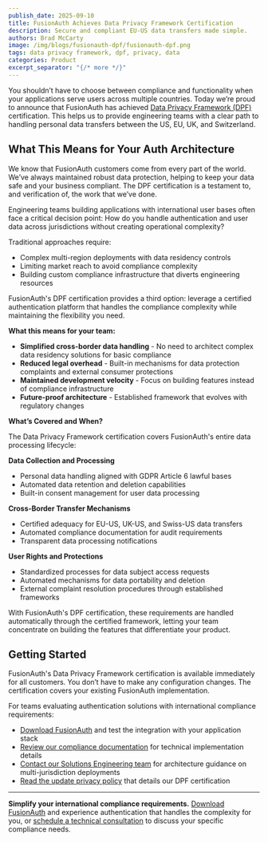```yaml
---
publish_date: 2025-09-10
title: FusionAuth Achieves Data Privacy Framework Certification
description: Secure and compliant EU-US data transfers made simple.
authors: Brad McCarty
image: /img/blogs/fusionauth-dpf/fusionauth-dpf.png
tags: data privacy framework, dpf, privacy, data
categories: Product
excerpt_separator: "{/* more */}"
---
```


You shouldn’t have to choose between compliance and functionality when your applications serve users across multiple countries. Today we’re proud to announce that FusionAuth has achieved [Data Privacy Framework (DPF)](https://www.dataprivacyframework.gov/program-articles/Benefits-of-the-Data-Privacy-Framework-(DPF)-Program) certification. This helps us to provide engineering teams with a clear path to handling personal data transfers between the US, EU, UK, and Switzerland.

## **What This Means for Your Auth Architecture**

We know that FusionAuth customers come from every part of the world. We’ve always maintained robust data protection, helping to keep your data safe and your business compliant. The DPF certification is a testament to, and verification of, the work that we’ve done.

Engineering teams building applications with international user bases often face a critical decision point: How do you handle authentication and user data across jurisdictions without creating operational complexity?

Traditional approaches require:

- Complex multi-region deployments with data residency controls
- Limiting market reach to avoid compliance complexity
- Building custom compliance infrastructure that diverts engineering resources

FusionAuth's DPF certification provides a third option: leverage a certified authentication platform that handles the compliance complexity while maintaining the flexibility you need.

**What this means for your team:**

- **Simplified cross-border data handling** - No need to architect complex data residency solutions for basic compliance
- **Reduced legal overhead** - Built-in mechanisms for data protection complaints and external consumer protections
- **Maintained development velocity** - Focus on building features instead of compliance infrastructure
- **Future-proof architecture** - Established framework that evolves with regulatory changes

**What’s Covered and When?**

The Data Privacy Framework certification covers FusionAuth's entire data processing lifecycle:

**Data Collection and Processing**

- Personal data handling aligned with GDPR Article 6 lawful bases
- Automated data retention and deletion capabilities
- Built-in consent management for user data processing

**Cross-Border Transfer Mechanisms**

- Certified adequacy for EU-US, UK-US, and Swiss-US data transfers
- Automated compliance documentation for audit requirements
- Transparent data processing notifications

**User Rights and Protections**

- Standardized processes for data subject access requests
- Automated mechanisms for data portability and deletion
- External complaint resolution procedures through established frameworks

With FusionAuth's DPF certification, these requirements are handled automatically through the certified framework, letting your team concentrate on building the features that differentiate your product.

## **Getting Started**

FusionAuth's Data Privacy Framework certification is available immediately for all customers. You don’t have to make any configuration changes. The certification covers your existing FusionAuth implementation.

For teams evaluating authentication solutions with international compliance requirements:

- [Download FusionAuth](/get-started) and test the integration with your application stack
- [Review our compliance documentation](/docs/reference/gdpr) for technical implementation details
- [Contact our Solutions Engineering team](/contact) for architecture guidance on multi-jurisdiction deployments
- [Read the update privacy policy](/product-privacy-policy) that details our DPF certification

* * *

**Simplify your international compliance requirements.** [Download FusionAuth](/get-started) and experience authentication that handles the complexity for you, or [schedule a technical consultation](/contact) to discuss your specific compliance needs.
